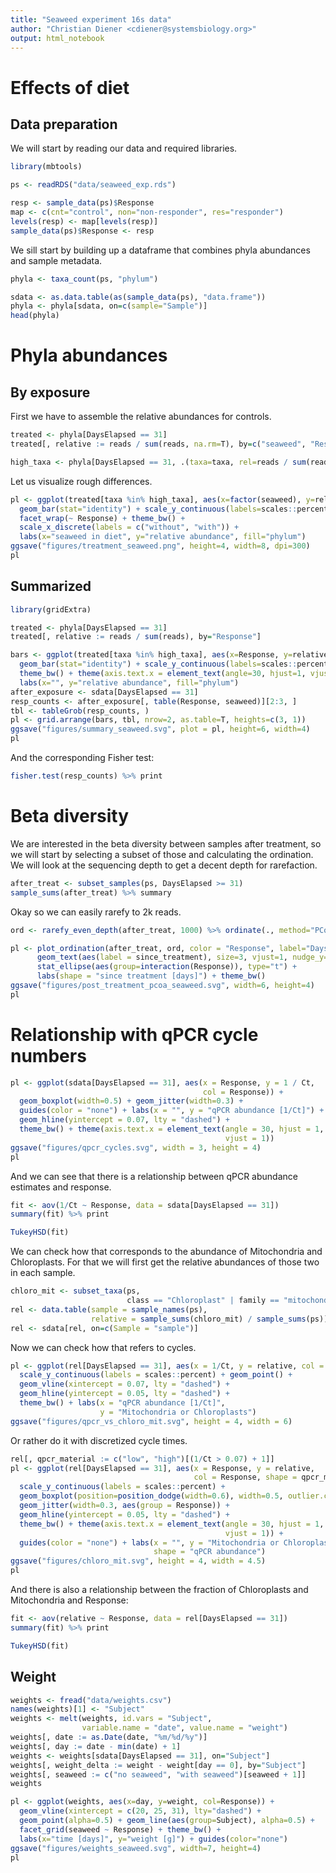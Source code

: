 ```yaml
---
title: "Seaweed experiment 16s data"
author: "Christian Diener <cdiener@systemsbiology.org>"
output: html_notebook
---
```


# Effects of diet

## Data preparation

We will start by reading our data and required libraries.

```r
library(mbtools)

ps <- readRDS("data/seaweed_exp.rds")

resp <- sample_data(ps)$Response
map <- c(cnt="control", non="non-responder", res="responder")
levels(resp) <- map[levels(resp)]
sample_data(ps)$Response <- resp
```

We sill start by building up a dataframe that combines phyla abundances and sample metadata.

```r
phyla <- taxa_count(ps, "phylum")

sdata <- as.data.table(as(sample_data(ps), "data.frame"))
phyla <- phyla[sdata, on=c(sample="Sample")]
head(phyla)
```

# Phyla abundances

## By exposure

First we have to assemble the relative abundances for controls.

```r
treated <- phyla[DaysElapsed == 31]
treated[, relative := reads / sum(reads, na.rm=T), by=c("seaweed", "Response")]

high_taxa <- phyla[DaysElapsed == 31, .(taxa=taxa, rel=reads / sum(reads)), by="sample"][rel > 1e-3, unique(taxa)] 
```

Let us visualize rough differences.

```r
pl <- ggplot(treated[taxa %in% high_taxa], aes(x=factor(seaweed), y=relative, fill=taxa)) + 
  geom_bar(stat="identity") + scale_y_continuous(labels=scales::percent) +
  facet_wrap(~ Response) + theme_bw() +
  scale_x_discrete(labels = c("without", "with")) +
  labs(x="seaweed in diet", y="relative abundance", fill="phylum")
ggsave("figures/treatment_seaweed.png", height=4, width=8, dpi=300)
pl
```

## Summarized

```r
library(gridExtra)

treated <- phyla[DaysElapsed == 31]
treated[, relative := reads / sum(reads), by="Response"]

bars <- ggplot(treated[taxa %in% high_taxa], aes(x=Response, y=relative, fill=taxa)) + 
  geom_bar(stat="identity") + scale_y_continuous(labels=scales::percent) +
  theme_bw() + theme(axis.text.x = element_text(angle=30, hjust=1, vjust=1)) +
  labs(x="", y="relative abundance", fill="phylum")
after_exposure <- sdata[DaysElapsed == 31]
resp_counts <- after_exposure[, table(Response, seaweed)][2:3, ]
tbl <- tableGrob(resp_counts, )
pl <- grid.arrange(bars, tbl, nrow=2, as.table=T, heights=c(3, 1))
ggsave("figures/summary_seaweed.svg", plot = pl, height=6, width=4)
pl
```

And the corresponding Fisher test:

```r
fisher.test(resp_counts) %>% print
```

# Beta diversity

We are interested in the beta diversity between samples after treatment, so we will start by selecting a subset of those
and calculating the ordination. We will look at the sequencing depth to get a decent depth for rarefaction.

```r
after_treat <- subset_samples(ps, DaysElapsed >= 31)
sample_sums(after_treat) %>% summary
```

Okay so we can easily rarefy to 2k reads.

```r
ord <- rarefy_even_depth(after_treat, 1000) %>% ordinate(., method="PCoA", distance = "bray")

pl <- plot_ordination(after_treat, ord, color = "Response", label="DaysElapsed") +
      geom_text(aes(label = since_treatment), size=3, vjust=1, nudge_y=-0.01
      stat_ellipse(aes(group=interaction(Response)), type="t") +
      labs(shape = "since treatment [days]") + theme_bw()
ggsave("figures/post_treatment_pcoa_seaweed.svg", width=6, height=4)
pl  
```

# Relationship with qPCR cycle numbers

```r
pl <- ggplot(sdata[DaysElapsed == 31], aes(x = Response, y = 1 / Ct, 
                                           col = Response)) +
  geom_boxplot(width=0.5) + geom_jitter(width=0.3) +
  guides(color = "none") + labs(x = "", y = "qPCR abundance [1/Ct]") +
  geom_hline(yintercept = 0.07, lty = "dashed") +
  theme_bw() + theme(axis.text.x = element_text(angle = 30, hjust = 1, 
                                                vjust = 1)) 
ggsave("figures/qpcr_cycles.svg", width = 3, height = 4)
pl
```

And we can see that there is a relationship between qPCR abundance estimates and response.

```r
fit <- aov(1/Ct ~ Response, data = sdata[DaysElapsed == 31])
summary(fit) %>% print

TukeyHSD(fit)
```

We can check how that corresponds to the abundance of Mitochondria and Chloroplasts. For that we
will first get the relative abundances of those two in each sample.

```r
chloro_mit <- subset_taxa(ps, 
                          class == "Chloroplast" | family == "mitochondria")
rel <- data.table(sample = sample_names(ps), 
                  relative = sample_sums(chloro_mit) / sample_sums(ps))
rel <- sdata[rel, on=c(Sample = "sample")]
```

Now we can check how that refers to cycles.

```r
pl <- ggplot(rel[DaysElapsed == 31], aes(x = 1/Ct, y = relative, col = Response)) + 
  scale_y_continuous(labels = scales::percent) + geom_point() +
  geom_vline(xintercept = 0.07, lty = "dashed") +
  geom_hline(yintercept = 0.05, lty = "dashed") +
  theme_bw() + labs(x = "qPCR abundance [1/Ct]", 
                    y = "Mitochondria or Chloroplasts")
ggsave("figures/qpcr_vs_chloro_mit.svg", height = 4, width = 6)
```

Or rather do it with discretized cycle times.

```r
rel[, qpcr_material := c("low", "high")[(1/Ct > 0.07) + 1]]
pl <- ggplot(rel[DaysElapsed == 31], aes(x = Response, y = relative, 
                                         col = Response, shape = qpcr_material)) + 
  scale_y_continuous(labels = scales::percent) +
  geom_boxplot(position=position_dodge(width=0.6), width=0.5, outlier.color = NA) + 
  geom_jitter(width=0.3, aes(group = Response)) +
  geom_hline(yintercept = 0.05, lty = "dashed") +
  theme_bw() + theme(axis.text.x = element_text(angle = 30, hjust = 1, 
                                                vjust = 1)) +
  guides(color = "none") + labs(x = "", y = "Mitochondria or Chloroplasts" , 
                                shape = "qPCR abundance")
ggsave("figures/chloro_mit.svg", height = 4, width = 4.5)
pl
```

And there is also a relationship between the fraction of Chloroplasts and Mitochondria
and Response:

```r
fit <- aov(relative ~ Response, data = rel[DaysElapsed == 31])
summary(fit) %>% print

TukeyHSD(fit)
```

## Weight

```r
weights <- fread("data/weights.csv")
names(weights)[1] <- "Subject"
weights <- melt(weights, id.vars = "Subject", 
                variable.name = "date", value.name = "weight")
weights[, date := as.Date(date, "%m/%d/%y")]
weights[, day := date - min(date) + 1]
weights <- weights[sdata[DaysElapsed == 31], on="Subject"]
weights[, weight_delta := weight - weight[day == 0], by="Subject"]
weights[, seaweed := c("no seaweed", "with seaweed")[seaweed + 1]]
weights
```

```r
pl <- ggplot(weights, aes(x=day, y=weight, col=Response)) + 
  geom_vline(xintercept = c(20, 25, 31), lty="dashed") +
  geom_point(alpha=0.5) + geom_line(aes(group=Subject), alpha=0.5) + 
  facet_grid(seaweed ~ Response) + theme_bw() +
  labs(x="time [days]", y="weight [g]") + guides(color="none")
ggsave("figures/weights_seaweed.svg", width=7, height=4)
pl
```